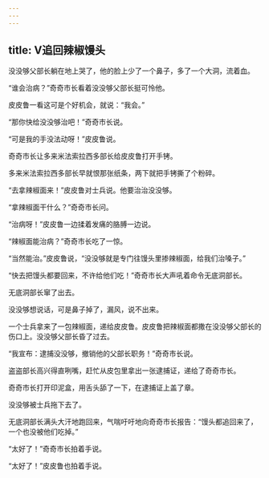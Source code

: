 ```yaml
---
---
---
```

title: V追回辣椒馒头
---



没没够父部长躺在地上哭了，他的脸上少了一个鼻子，多了一个大洞，流着血。

“谁会治病？”奇奇市长看着没没够父部长挺可怜他。

皮皮鲁一看这可是个好机会，就说：“我会。”

“那你快给没没够治吧！”奇奇市长说。

“可是我的手没法动呀！”皮皮鲁说。

奇奇市长让多来米法索拉西多部长给皮皮鲁打开手铐。

多来米法索拉西多部长早就恨那张纸条，两下就把手铐撕了个粉碎。

“去拿辣椒面来！”皮皮鲁对士兵说。他要治治没没够。

“拿辣椒面干什么？”奇奇市长问。

“治病呀！”皮皮鲁一边揉着发痛的胳膊一边说。

“辣椒面能治病？”奇奇市长吃了一惊。

“当然能治。”皮皮鲁说，“没没够就是专门往馒头里掺辣椒面，给我们治嗓子。”

“快去把馒头都要回来，不许给他们吃！”奇奇市长大声吼着命令无底洞部长。

无底洞部长窜了出去。

没没够想说话，可是鼻子掉了，漏风，说不出来。

一个士兵拿来了一包辣椒面，递给皮皮鲁。皮皮鲁把辣椒面都撒在没没够父部长的伤口上。没没够父部长昏了过去。

“我宣布：逮捕没没够，撤销他的父部长职务！”奇奇市长说。

盗盗部长高兴得直咧嘴，赶忙从皮包里拿出一张逮捕证，递给了奇奇市长。

奇奇市长打开印泥盒，用舌头舔了一下，在逮捕证上盖了章。

没没够被士兵拖下去了。

无底洞部长满头大汗地跑回来，气喘吁吁地向奇奇市长报告：“馒头都追回来了，一个也没被他们吃掉。”

“太好了！”奇奇市长拍着手说。

“太好了！”皮皮鲁也拍着手说。